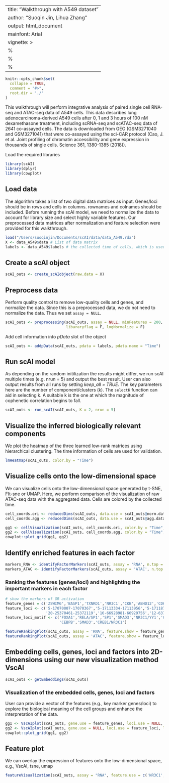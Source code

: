 
---
title: "Walkthrough with A549 dataset"
author: "Suoqin Jin, Lihua Zhang"
output: html_document
mainfont: Arial
vignette: >
  %\VignetteIndexEntry{Integrative analysis of single cell multi-omics data using scAI}
  %\VignetteEngine{knitr::rmarkdown}
  %\VignetteEncoding{UTF-8}
---

```r
knitr::opts_chunk$set(
  collapse = TRUE,
  comment = "#>",
  root.dir = './'
)
```

This walkthrough will perform integrative analysis of paired single cell RNA-seq and ATAC-seq data of A549 cells.
This data describes lung adenocarcinoma-derived A549 cells after 0, 1 and 3 hours of 100 nM dexamethasone treatment, including scRNA-seq and scATAC-seq data of 2641 co-assayed cells.
The data is downloaded from GEO (GSM3271040 and GSM3271041) that were co-assayed using the sci-CAR protocol (Cao, J. et al. Joint profiling of chromatin accessibility and gene expression in thousands of single cells. Science 361, 1380-1385 (2018)).


Load the required libraries
```r
library(scAI)
library(dplyr)
library(cowplot)
```

## Load data
The algorithm takes a list of two digital data matrices as input. Genes/loci should be in rows and cells in columns. rownames and colnames should be included. Before running the scAI model, we need to normalize the data to account for library size and select highly variable features. Our preprocessed data matrices after normalization and feature selection were provided for this walkthrough.

```r
load("/Users/suoqinjin/Documents/scAI/data/data_A549.rda")
X <- data_A549$data # List of data matrix
labels <- data_A549$labels # the collected time of cells, which is used for validation
```

## Create a scAI object
```r
scAI_outs <- create_scAIobject(raw.data = X)
```

## Preprocess data
Perform quality control to remove low-quality cells and genes, and normalize the data.
Since this is a preprocessed data, we do not need to normalize the data. Thus we set `assay = NULL`.

```r
scAI_outs <- preprocessing(scAI_outs, assay = NULL, minFeatures = 200, minCells = 1,
                           libararyflag = F, logNormalize = F)

```

Add cell information into *pData* slot of the object
```r
scAI_outs <- addpData(scAI_outs, pdata = labels, pdata.name = "Time")
```

## Run scAI model
As depending on the random initilization the results might differ, we run scAI multiple times (e.g. nrun = 5) and output the best result. User can also output results from all runs by setting *keep_all = TRUE*. The key parameters here are the number of component/clusters (k). The `selectK` function can aid in selecting k. A suitable k is the one at which the magnitude of cophenetic correlation begins to fall.
```r
scAI_outs <- run_scAI(scAI_outs, K = 2, nrun = 5)

```

## Visualize the inferred biologically relevant components
We plot the heatmap of the three learned low-rank matrices using hierarchical clustering. The time information of cells are used for validation.
```r
lmHeatmap(scAI_outs, color.by = "Time")

```

## Visualize cells onto the low-dimensional space
We can visualize cells onto the low-dimensional space generated by t-SNE, FIt-sne or UMAP.
Here, we perform comparison of the visualization of raw ATAC-seq data with the aggregated data. Cells are colored by the collected time.
```r
cell_coords.ori <- reducedDims(scAI_outs, data.use = scAI_outs@norm.data$ATAC, do.scale = F, method = "umap", return.object = F)
cell_coords.agg <- reducedDims(scAI_outs, data.use = scAI_outs@agg.data, do.scale = F, method = "umap", return.object = F)

gg1 <- cellVisualization(scAI_outs, cell_coords.ori, color.by = "Time",show.legend = F, title = "scATAC-seq")
gg2 <- cellVisualization(scAI_outs, cell_coords.agg, color.by = "Time", ylabel = NULL, title = "Aggregated scATAC-seq")
cowplot::plot_grid(gg1, gg2)

```

## Identify enriched features in each factor
```r
markers_RNA <- identifyFactorMarkers(scAI_outs, assay = 'RNA', n.top = 5)
markers_ATAC <- identifyFactorMarkers(scAI_outs, assay = 'ATAC', n.top = 5)

```

### Ranking the features (genes/loci) and highlighting the important markers in each factor
```r
# show the markers of GR activation
feature_genes = c('ZSWIM6','BASP1','TXNRD1','NR3C1','CKB','ABHD12','CDH16','NFKBIA','PER1','SCNN1A');
feature_loci <- c('5-17070007-17070367','5-17113334-17113956','5-17118743-17119143','5-17189512-17190061','5-17216210-17217826','5-17249185-17249758',
                  '20-25370461-25372119','16-66928981-66929756','12-6376107-6377003')
feature_loci_motif <- c('FOXA1','RELA/SP1','SP1','SMAD3','NR3C1/YY1','CEBPB/GATA3',
                        'CEBPB','SMAD3','CREB1/NR3C1')

featureRankingPlot(scAI_outs, assay = 'RNA', feature.show = feature_genes, top.p = 0.5, ylabel = "Gene score")
featureRankingPlot(scAI_outs, assay = 'ATAC', feature.show = feature_loci, feature.show.names = feature_loci_motif, top.p = 0.5, ylabel = "Locus score")
```

## Embedding cells, genes, loci and factors into 2D-dimensions using our new visualization method VscAI

```r
scAI_outs <- getEmbeddings(scAI_outs)

```

### Visualization of the embedded cells, genes, loci and factors
User can provide a vector of the features (e.g., key marker genes/loci) to explore the biological meaning of the cell groups and enhance the interpretation of the data. 
```r
gg1 <- VscAIplot(scAI_outs, gene.use = feature_genes, loci.use = NULL, loci.use.names = NULL, color.by = "Time")
gg2 <- VscAIplot(scAI_outs, gene.use = NULL, loci.use = feature_loci, loci.use.names = feature_loci_motif, color.by = "Time")
cowplot::plot_grid(gg1, gg2)
```

## Feature plot
We can overlay the expression of features onto the low-dimensional space, e.g., VscAI, tsne, umap
```r
featureVisualization(scAI_outs, assay = "RNA", feature.use = c('NR3C1','CKB','ABHD12','NFKBIA'),  method = "VscAI", nCol = 4, cell.size = 0.1, show.legend = F, show.legend.combined = T)
```


